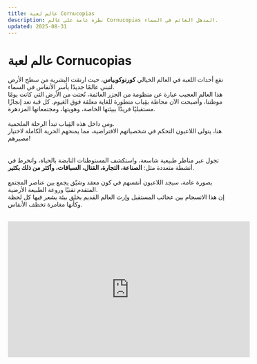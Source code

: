 ```yaml
---
title: عالم لعبة Cornucopias
description: نظرة عامة على عالم Cornucopias المذهل العائم في السماء.
updated: 2025-08-31
---
```


# عالم لعبة Cornucopias

تقع أحداث اللعبة في العالم الخيالي **كورنوكوبياس**، حيث ارتقت البشرية من سطح الأرض لتبني عالمًا جديدًا يأسر الأنفاس في السماء.  
هذا العالم العجيب عبارة عن منظومة من الجزر العائمة، نُحتت من الأرض التي كانت يومًا موطننا، وأصبحت الآن محاطة بقِباب متطورة للغاية معلقة فوق الغيوم. كل قبة تعد إنجازًا مستقبليًا فريدًا ببيئتها الخاصة، وهويتها، ومجتمعاتها المزدهرة.
<br /><br />
ومن داخل هذه القِباب تبدأ الرحلة الملحمية.  
هنا، يتولى اللاعبون التحكم في شخصياتهم الافتراضية، مما يمنحهم الحرية الكاملة لاختيار مصيرهم!  
<br /><br />
تجول عبر مناظر طبيعية شاسعة، واستكشف المستوطنات النابضة بالحياة، وانخرط في أنشطة متعددة مثل: **الصناعة، التجارة، القتال، السباقات، وأكثر من ذلك بكثير**.
<br /><br />
بصورة عامة، سيجد اللاعبون أنفسهم في كون معقد وشيّق يجمع بين عناصر المجتمع المتقدم تقنيًا وروعة الطبيعة الأرضية.  
إن هذا الانسجام بين عجائب المستقبل وإرث العالم القديم يخلق بيئة يشعر فيها كل لحظة وكأنها مغامرة تخطف الأنفاس.
<br /><br />

<iframe width="560" height="315" src="https://www.youtube.com/embed/_J_87k4I1gU?si=px0EGTEDckZ4VzIk" title="Cornucopias Game World" frameborder="0" allow="accelerometer; autoplay; clipboard-write; encrypted-media; gyroscope; picture-in-picture; web-share" referrerpolicy="strict-origin-when-cross-origin" allowfullscreen></iframe>
